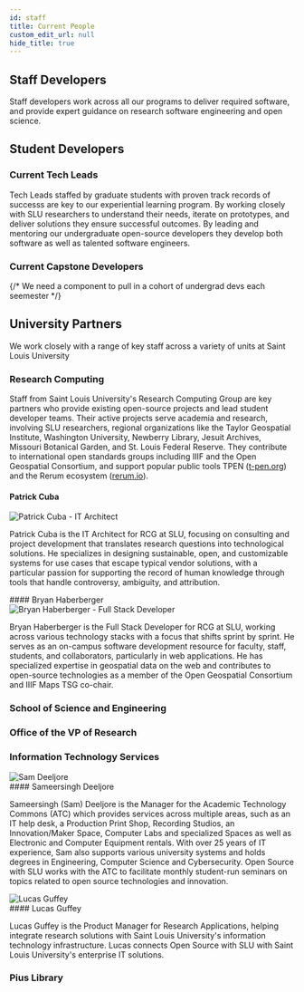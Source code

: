 ```yaml
---
id: staff
title: Current People
custom_edit_url: null
hide_title: true
---
```



## Staff Developers

Staff developers work across all our programs to deliver required software, and provide expert guidance on research software engineering and open science.

<CurrentStaff/>

## Student Developers

### Current Tech Leads

Tech Leads staffed by graduate students with proven track records of successs are key to our experiential learning program. By working closely with SLU researchers to understand their needs, iterate on prototypes, and deliver solutions they ensure successful outcomes. By leading and mentoring our undergraduate open-source developers they develop both software as well as talented software engineers.

<CurrentGradTechLeads/>

### Current Capstone Developers

{/* We need a component to pull in a cohort of undergrad devs each seemester */}

## University Partners

We work closely with a range of key staff across a variety of units at Saint Louis University

### Research Computing

Staff from Saint Louis University's Research Computing Group are key partners who provide existing open-source projects and lead student developer teams. Their active projects serve academia and research, involving SLU researchers, regional organizations like the Taylor Geospatial Institute, Washington University, Newberry Library, Jesuit Archives, Missouri Botanical Garden, and St. Louis Federal Reserve. They contribute to international open standards groups including IIIF and the Open Geospatial Consortium, and support popular public tools TPEN ([t-pen.org](https://t-pen.org)) and the Rerum ecosystem ([rerum.io](https://rerum.io)).

#### Patrick Cuba
<div className="lead-container">
  <div className="lead-image">
    <img src="/img/patrick_avatar1.jpg" alt="Patrick Cuba - IT Architect"/>
  </div>
  <div className="lead-description">
    <p>Patrick Cuba is the IT Architect for RCG at SLU, focusing on consulting and project development that translates research questions into technological solutions. He specializes in designing sustainable, open, and customizable systems for use cases that escape typical vendor solutions, with a particular passion for supporting the record of human knowledge through tools that handle controversy, ambiguity, and attribution.</p>
  </div>
</div>
#### Bryan Haberberger
<div className="lead-container">
  <div className="lead-image">
    <img src="/img/bryan_avatar.jpeg" alt="Bryan Haberberger - Full Stack Developer"/>
  </div>
  <div className="lead-description">
    <p>Bryan Haberberger is the Full Stack Developer for RCG at SLU, working across various technology stacks with a focus that shifts sprint by sprint. He serves as an on-campus software development resource for faculty, staff, students, and collaborators, particularly in web applications. He has specialized expertise in geospatial data on the web and contributes to open-source technologies as a member of the Open Geospatial Consortium and IIIF Maps TSG co-chair.</p>
  </div>
</div>

### School of Science and Engineering

### Office of the VP of Research

### Information Technology Services


<div className="Lead">
    <img src="/img/sameersingh_deeljore.jpg" alt="Sam Deeljore" className="LeadImage"/>
</div>
#### Sameersingh Deeljore

Sameersingh (Sam) Deeljore is the Manager for the Academic Technology Commons (ATC) which provides services across multiple areas, such as an IT help desk, a Production Print Shop, Recording Studios, an Innovation/Maker Space, Computer Labs and specialized Spaces as well as Electronic and Computer Equipment rentals. With over 25 years of IT experience, Sam also supports various university systems and holds degrees in Engineering, Computer Science and Cybersecurity. Open Source with SLU works with the ATC to facilitate monthly student-run seminars on topics related to open source technologies and innovation.


<div className="Lead">
    <img src="/img/lucas_guffey.jpg" alt="Lucas Guffey" className="LeadImage"/>
</div>
#### Lucas Guffey

Lucas Guffey is the Product Manager for Research Applications, helping integrate research solutions with Saint Louis University's information technology infrastructure.  Lucas connects Open Source with SLU with Saint Louis University's enterprise IT solutions.

### Pius Library





